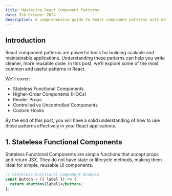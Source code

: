 ```yaml
---
title: Mastering React Component Patterns
date: 5th October 2024
description: A comprehensive guide to React component patterns with detailed explanations and code snippets.
---
```


## Introduction

React component patterns are powerful tools for building scalable and maintainable applications. Understanding these patterns can help you write cleaner, more reusable code. In this post, we'll explore some of the most common and useful patterns in React.

We'll cover:

- Stateless Functional Components
- Higher-Order Components (HOCs)
- Render Props
- Controlled vs Uncontrolled Components
- Custom Hooks

By the end of this post, you will have a solid understanding of how to use these patterns effectively in your React applications.

## 1. Stateless Functional Components

Stateless Functional Components are simple functions that accept props and return JSX. They do not have state or lifecycle methods, making them ideal for simple, reusable UI components.

```jsx
// Stateless Functional Component Example
const Button = ({ label }) => {
  return <button>{label}</button>;
};
